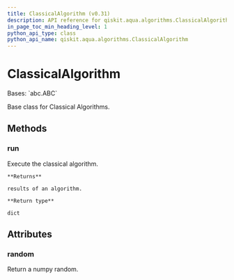```yaml
---
title: ClassicalAlgorithm (v0.31)
description: API reference for qiskit.aqua.algorithms.ClassicalAlgorithm in qiskit v0.31
in_page_toc_min_heading_level: 1
python_api_type: class
python_api_name: qiskit.aqua.algorithms.ClassicalAlgorithm
---
```


# ClassicalAlgorithm

<Class id="qiskit.aqua.algorithms.ClassicalAlgorithm" isDedicatedPage={true} github="https://github.com/qiskit-community/qiskit-aqua/tree/stable/0.9/qiskit/aqua/algorithms/classical_algorithm.py" signature="ClassicalAlgorithm" modifiers="class">
  Bases: `abc.ABC`

  Base class for Classical Algorithms.

  ## Methods

  <span id="qiskit-aqua-algorithms-classicalalgorithm-run" />

  ### run

  <Function id="qiskit.aqua.algorithms.ClassicalAlgorithm.run" signature="ClassicalAlgorithm.run()">
    Execute the classical algorithm.

    **Returns**

    results of an algorithm.

    **Return type**

    dict
  </Function>

  ## Attributes

  ### random

  <Attribute id="qiskit.aqua.algorithms.ClassicalAlgorithm.random">
    Return a numpy random.
  </Attribute>
</Class>

